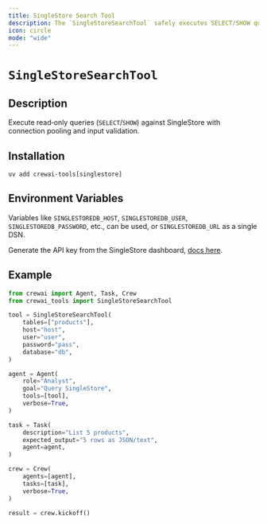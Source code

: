 ```yaml
---
title: SingleStore Search Tool
description: The `SingleStoreSearchTool` safely executes SELECT/SHOW queries on SingleStore with pooling.
icon: circle
mode: "wide"
---
```


# `SingleStoreSearchTool`

## Description

Execute read‑only queries (`SELECT`/`SHOW`) against SingleStore with connection pooling and input validation.

## Installation

```shell
uv add crewai-tools[singlestore]
```

## Environment Variables

Variables like `SINGLESTOREDB_HOST`, `SINGLESTOREDB_USER`, `SINGLESTOREDB_PASSWORD`, etc., can be used, or `SINGLESTOREDB_URL` as a single DSN.

Generate the API key from the SingleStore dashboard, [docs here](https://docs.singlestore.com/cloud/reference/management-api/#generate-an-api-key).

## Example

```python Code
from crewai import Agent, Task, Crew
from crewai_tools import SingleStoreSearchTool

tool = SingleStoreSearchTool(
    tables=["products"],
    host="host",
    user="user",
    password="pass",
    database="db",
)

agent = Agent(
    role="Analyst",
    goal="Query SingleStore",
    tools=[tool],
    verbose=True,
)

task = Task(
    description="List 5 products",
    expected_output="5 rows as JSON/text",
    agent=agent,
)

crew = Crew(
    agents=[agent],
    tasks=[task],
    verbose=True,
)

result = crew.kickoff()
```
